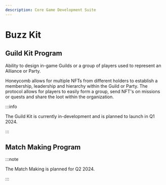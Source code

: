 ```yaml
---
description: Core Game Development Suite
---
```


# Buzz Kit

## Guild Kit Program

Ability to design in-game Guilds or a group of players used to represent an Alliance or Party.

Honeycomb allows for multiple NFTs from different holders to establish a membership, leadership and hierarchy within the Guild or Party. The protocol allows for players to easily form a group, send NFT's on missions or quests and share the loot within the organization.

:::info

The Guild Kit is currently in-development and is planned to launch in Q1 2024.

:::

## Match Making Program

:::note

The Match Making is planned for Q2 2024.

:::